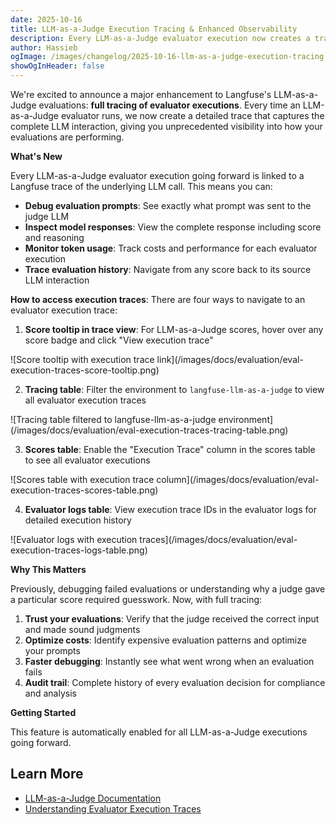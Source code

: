 ```yaml
---
date: 2025-10-16
title: LLM-as-a-Judge Execution Tracing & Enhanced Observability
description: Every LLM-as-a-Judge evaluator execution now creates a trace, allowing you to inspect the exact prompts, responses, and token usage for each evaluation.
author: Hassieb
ogImage: /images/changelog/2025-10-16-llm-as-a-judge-execution-tracing.png
showOgInHeader: false
---
```



<ChangelogHeader />

We're excited to announce a major enhancement to Langfuse's LLM-as-a-Judge evaluations: **full tracing of evaluator executions**. Every time an LLM-as-a-Judge evaluator runs, we now create a detailed trace that captures the complete LLM interaction, giving you unprecedented visibility into how your evaluations are performing.

**What's New**

Every LLM-as-a-Judge evaluator execution going forward is linked to a Langfuse trace of the underlying LLM call. This means you can:

- **Debug evaluation prompts**: See exactly what prompt was sent to the judge LLM
- **Inspect model responses**: View the complete response including score and reasoning
- **Monitor token usage**: Track costs and performance for each evaluator execution
- **Trace evaluation history**: Navigate from any score back to its source LLM interaction

**How to access execution traces**: There are four ways to navigate to an evaluator execution trace:

1. **Score tooltip in trace view**: For LLM-as-a-Judge scores, hover over any score badge and click "View execution trace"

<Frame fullWidth>
  ![Score tooltip with execution trace link](/images/docs/evaluation/eval-execution-traces-score-tooltip.png)
</Frame>

2. **Tracing table**: Filter the environment to `langfuse-llm-as-a-judge` to view all evaluator execution traces

<Frame fullWidth>
  ![Tracing table filtered to langfuse-llm-as-a-judge environment](/images/docs/evaluation/eval-execution-traces-tracing-table.png)
</Frame>

3. **Scores table**: Enable the "Execution Trace" column in the scores table to see all evaluator executions

<Frame fullWidth>
  ![Scores table with execution trace column](/images/docs/evaluation/eval-execution-traces-scores-table.png)
</Frame>

4. **Evaluator logs table**: View execution trace IDs in the evaluator logs for detailed execution history

<Frame fullWidth>
  ![Evaluator logs with execution traces](/images/docs/evaluation/eval-execution-traces-logs-table.png)
</Frame>

**Why This Matters**

Previously, debugging failed evaluations or understanding why a judge gave a particular score required guesswork. Now, with full tracing:

1. **Trust your evaluations**: Verify that the judge received the correct input and made sound judgments
2. **Optimize costs**: Identify expensive evaluation patterns and optimize your prompts
3. **Faster debugging**: Instantly see what went wrong when an evaluation fails
4. **Audit trail**: Complete history of every evaluation decision for compliance and analysis

**Getting Started**

This feature is automatically enabled for all LLM-as-a-Judge executions going forward.

## Learn More

- [LLM-as-a-Judge Documentation](/docs/evaluation/evaluation-methods/llm-as-a-judge)
- [Understanding Evaluator Execution Traces](/docs/evaluation/evaluation-methods/llm-as-a-judge#trace-evaluator-executions)

